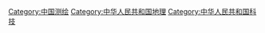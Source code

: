 [[Category:中国测绘|Category:中国测绘]]
[[Category:中华人民共和国地理|Category:中华人民共和国地理]]
[[Category:中华人民共和国科技|Category:中华人民共和国科技]]